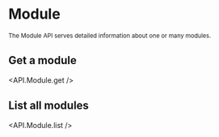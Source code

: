 
# Module

<sub>
  The Module API serves detailed information about one or many modules.
</sub>

## Get a module

<API.Module.get />

## List all modules

<API.Module.list />
